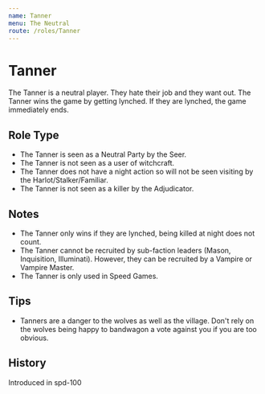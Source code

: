 ```yaml
---
name: Tanner
menu: The Neutral
route: /roles/Tanner
---
```


# Tanner

The Tanner is a neutral player. They hate their job and they want out. The Tanner wins the game by getting lynched. If they are lynched, the game immediately ends.

## Role Type

- The Tanner is seen as a Neutral Party by the Seer.
- The Tanner is not seen as a user of witchcraft.
- The Tanner does not have a night action so will not be seen visiting by the Harlot/Stalker/Familiar.
- The Tanner is not seen as a killer by the Adjudicator.

## Notes

- The Tanner only wins if they are lynched, being killed at night does not count.
- The Tanner cannot be recruited by sub-faction leaders (Mason, Inquisition, Illuminati). However, they can be recruited by a Vampire or Vampire Master.
- The Tanner is only used in Speed Games.

## Tips

- Tanners are a danger to the wolves as well as the village. Don't rely on the wolves being happy to bandwagon a vote against you if you are too obvious.

## History

<Timeline lineColor="white">
  <Event interval="2018-06-30">Introduced in spd-100</Event>
</Timeline>

